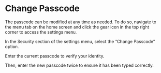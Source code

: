 # Change Passcode

The passcode can be modified at any time as needed. To do so, navigate to the menu tab on the home screen and click the gear icon in the top right corner to access the settings menu.

In the Security section of the settings menu, select the “Change Passcode” option.

Enter the current passcode to verify your identity.

Then, enter the new passcode twice to ensure it has been typed correctly.
